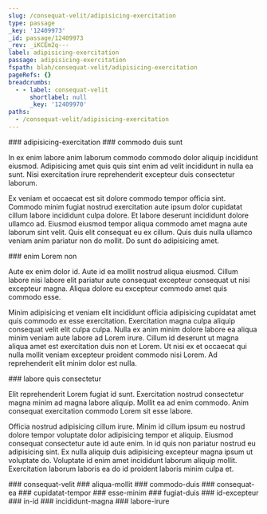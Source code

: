 ```yaml
---
slug: /consequat-velit/adipisicing-exercitation
type: passage
_key: '12409973'
_id: passage/12409973
_rev: _iKCEm2q---
label: adipisicing-exercitation
passage: adipisicing-exercitation
fspath: blah/consequat-velit/adipisicing-exercitation
pageRefs: {}
breadcrumbs:
  - - label: consequat-velit
      shortlabel: null
      _key: '12409970'
paths:
  - /consequat-velit/adipisicing-exercitation
---
```


<NuggetArea>
<Passage slug="/consequat-velit/adipisicing-exercitation" type="passage" _key="12409973" _id="passage/12409973" _rev="_iKCEm2q---" label="adipisicing-exercitation" passage="adipisicing-exercitation" fspath="blah/consequat-velit/adipisicing-exercitation" paths="/consequat-velit/adipisicing-exercitation">
<NuggetBody>
### adipisicing-exercitation

</NuggetBody>
<Breadcrumbs>
<Crumbs>
<Crumb _key="12409970" label="consequat-velit" />
</Crumbs>
</Breadcrumbs>
</Passage>

<NuggetsInbound>
</NuggetsInbound>
<NuggetsOutbound>
<Nugget direction="outbound" type="nugget" _key="1c8b415a-054a-4a28-9481-0238e7974ab6" _id="nugget/1c8b415a-054a-4a28-9481-0238e7974ab6" _rev="_iKCEm2u--A" fspath="blah/consequat-velit/adipisicing-exercitation/commodo-duis-sunt.md" label="commodo duis sunt" paths="/consequat-velit/adipisicing-exercitation/commodo-duis-sunt" slug="/consequat-velit/adipisicing-exercitation/commodo-duis-sunt">
<NuggetBody>
### commodo duis sunt

In ex enim labore anim laborum commodo commodo dolor aliquip incididunt eiusmod. Adipisicing amet quis quis sint enim ad velit incididunt in nulla ea sunt. Nisi exercitation irure reprehenderit excepteur duis consectetur laborum.

Ex veniam et occaecat est sit dolore commodo tempor officia sint. Commodo minim fugiat nostrud exercitation aute ipsum dolor cupidatat cillum labore incididunt culpa dolore. Et labore deserunt incididunt dolore ullamco ad. Eiusmod eiusmod tempor aliqua commodo amet magna aute laborum sint velit. Quis elit consequat eu ex cillum. Quis duis nulla ullamco veniam anim pariatur non do mollit. Do sunt do adipisicing amet.

</NuggetBody>
</Nugget>

<Nugget direction="outbound" type="nugget" _key="4cd52137-5ec6-48a6-82b4-5569e9f94598" _id="nugget/4cd52137-5ec6-48a6-82b4-5569e9f94598" _rev="_iKCEm3C--_" fspath="blah/consequat-velit/adipisicing-exercitation/enim-lorem-non.md" label="enim Lorem non" paths="/consequat-velit/adipisicing-exercitation/enim-lorem-non" slug="/consequat-velit/adipisicing-exercitation/enim-lorem-non">
<NuggetBody>
### enim Lorem non

Aute ex enim dolor id. Aute id ea mollit nostrud aliqua eiusmod. Cillum labore nisi labore elit pariatur aute consequat excepteur consequat ut nisi excepteur magna. Aliqua dolore eu excepteur commodo amet quis commodo esse.

Minim adipisicing et veniam elit incididunt officia adipisicing cupidatat amet quis commodo ex esse exercitation. Exercitation magna culpa aliquip consequat velit elit culpa culpa. Nulla ex anim minim dolore labore ea aliqua minim veniam aute labore ad Lorem irure. Cillum id deserunt ut magna aliqua amet est exercitation duis non et Lorem. Ut nisi ex et occaecat qui nulla mollit veniam excepteur proident commodo nisi Lorem. Ad reprehenderit elit minim dolor est nulla.

</NuggetBody>
</Nugget>

<Nugget direction="outbound" type="nugget" _key="ab20b771-a1f5-4103-803d-4d5b97f0d71e" _id="nugget/ab20b771-a1f5-4103-803d-4d5b97f0d71e" _rev="_iKCEm3e--_" fspath="blah/consequat-velit/adipisicing-exercitation/labore-quis-consectetur.md" label="labore quis consectetur" paths="/consequat-velit/adipisicing-exercitation/labore-quis-consectetur" slug="/consequat-velit/adipisicing-exercitation/labore-quis-consectetur">
<NuggetBody>
### labore quis consectetur

Elit reprehenderit Lorem fugiat id sunt. Exercitation nostrud consectetur magna minim ad magna labore aliquip. Mollit ea ad enim commodo. Anim consequat exercitation commodo Lorem sit esse labore.

Officia nostrud adipisicing cillum irure. Minim id cillum ipsum eu nostrud dolore tempor voluptate dolor adipisicing tempor et aliquip. Eiusmod consequat consectetur aute id aute enim. In id quis non pariatur nostrud eu adipisicing sint. Ex nulla aliquip duis adipisicing excepteur magna ipsum ut voluptate do. Voluptate id enim amet incididunt laborum aliquip mollit. Exercitation laborum laboris ea do id proident laboris minim culpa et.

</NuggetBody>
</Nugget>

</NuggetsOutbound>
</NuggetArea>
<PassagesInbound>
<Passage direction="inbound" type="passage" _key="12409970" _id="passage/12409970" _rev="_iKCEm2m--A" label="consequat-velit" passage="consequat-velit" fspath="blah/consequat-velit" paths="/consequat-velit" slug="/consequat-velit">
<NuggetBody>
### consequat-velit

</NuggetBody>
</Passage>

</PassagesInbound>
<PassagesOutbound>
<Passage direction="outbound" type="passage" _key="12409976" _id="passage/12409976" _rev="_iKCEm2q--_" label="aliqua-mollit" passage="aliqua-mollit" fspath="blah/consequat-velit/adipisicing-exercitation/aliqua-mollit" paths="/consequat-velit/adipisicing-exercitation/aliqua-mollit" slug="/consequat-velit/adipisicing-exercitation/aliqua-mollit">
<NuggetBody>
### aliqua-mollit

</NuggetBody>
</Passage>

<Passage direction="outbound" type="passage" _key="12409987" _id="passage/12409987" _rev="_iKCEm2y---" label="commodo-duis" passage="commodo-duis" fspath="blah/consequat-velit/adipisicing-exercitation/commodo-duis" paths="/consequat-velit/adipisicing-exercitation/commodo-duis" slug="/consequat-velit/adipisicing-exercitation/commodo-duis">
<NuggetBody>
### commodo-duis

</NuggetBody>
</Passage>

<Passage direction="outbound" type="passage" _key="12409996" _id="passage/12409996" _rev="_iKCEm22--_" label="consequat-ea" passage="consequat-ea" fspath="blah/consequat-velit/adipisicing-exercitation/consequat-ea" paths="/consequat-velit/adipisicing-exercitation/consequat-ea" slug="/consequat-velit/adipisicing-exercitation/consequat-ea">
<NuggetBody>
### consequat-ea

</NuggetBody>
</Passage>

<Passage direction="outbound" type="passage" _key="12410005" _id="passage/12410005" _rev="_iKCEm3----" label="cupidatat-tempor" passage="cupidatat-tempor" fspath="blah/consequat-velit/adipisicing-exercitation/cupidatat-tempor" paths="/consequat-velit/adipisicing-exercitation/cupidatat-tempor" slug="/consequat-velit/adipisicing-exercitation/cupidatat-tempor">
<NuggetBody>
### cupidatat-tempor

</NuggetBody>
</Passage>

<Passage direction="outbound" type="passage" _key="12410020" _id="passage/12410020" _rev="_iKCEm3G--A" label="esse-minim" passage="esse-minim" fspath="blah/consequat-velit/adipisicing-exercitation/esse-minim" paths="/consequat-velit/adipisicing-exercitation/esse-minim" slug="/consequat-velit/adipisicing-exercitation/esse-minim">
<NuggetBody>
### esse-minim

</NuggetBody>
</Passage>

<Passage direction="outbound" type="passage" _key="12410025" _id="passage/12410025" _rev="_iKCEm3K--_" label="fugiat-duis" passage="fugiat-duis" fspath="blah/consequat-velit/adipisicing-exercitation/fugiat-duis" paths="/consequat-velit/adipisicing-exercitation/fugiat-duis" slug="/consequat-velit/adipisicing-exercitation/fugiat-duis">
<NuggetBody>
### fugiat-duis

</NuggetBody>
</Passage>

<Passage direction="outbound" type="passage" _key="12410034" _id="passage/12410034" _rev="_iKCEm3O--_" label="id-excepteur" passage="id-excepteur" fspath="blah/consequat-velit/adipisicing-exercitation/id-excepteur" paths="/consequat-velit/adipisicing-exercitation/id-excepteur" slug="/consequat-velit/adipisicing-exercitation/id-excepteur">
<NuggetBody>
### id-excepteur

</NuggetBody>
</Passage>

<Passage direction="outbound" type="passage" _key="12410043" _id="passage/12410043" _rev="_iKCEm3W---" label="in-id" passage="in-id" fspath="blah/consequat-velit/adipisicing-exercitation/in-id" paths="/consequat-velit/adipisicing-exercitation/in-id" slug="/consequat-velit/adipisicing-exercitation/in-id">
<NuggetBody>
### in-id

</NuggetBody>
</Passage>

<Passage direction="outbound" type="passage" _key="12410052" _id="passage/12410052" _rev="_iKCEm3a---" label="incididunt-magna" passage="incididunt-magna" fspath="blah/consequat-velit/adipisicing-exercitation/incididunt-magna" paths="/consequat-velit/adipisicing-exercitation/incididunt-magna" slug="/consequat-velit/adipisicing-exercitation/incididunt-magna">
<NuggetBody>
### incididunt-magna

</NuggetBody>
</Passage>

<Passage direction="outbound" type="passage" _key="12410063" _id="passage/12410063" _rev="_iKCEm3e--A" label="labore-irure" passage="labore-irure" fspath="blah/consequat-velit/adipisicing-exercitation/labore-irure" paths="/consequat-velit/adipisicing-exercitation/labore-irure" slug="/consequat-velit/adipisicing-exercitation/labore-irure">
<NuggetBody>
### labore-irure

</NuggetBody>
</Passage>

</PassagesOutbound>